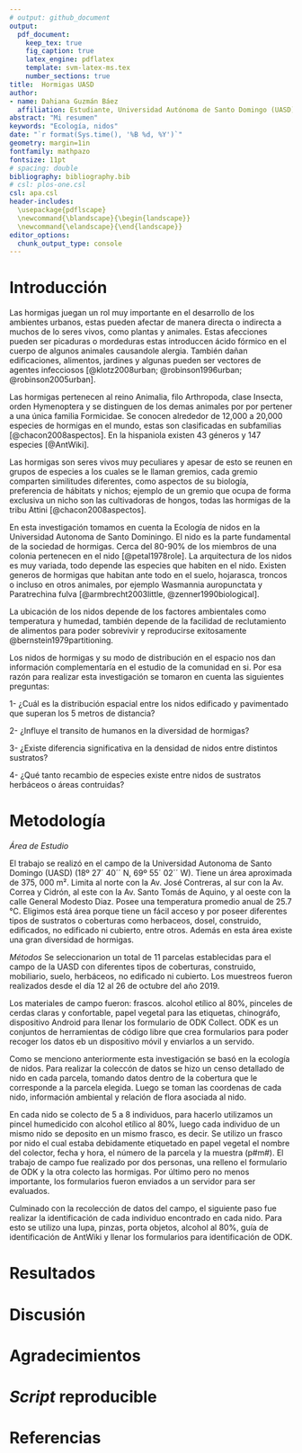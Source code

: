 ```yaml
---
# output: github_document
output: 
  pdf_document:
    keep_tex: true
    fig_caption: true
    latex_engine: pdflatex
    template: svm-latex-ms.tex
    number_sections: true
title:  Hormigas UASD
author:
- name: Dahiana Guzmán Báez
  affiliation: Estudiante, Universidad Autónoma de Santo Domingo (UASD)
abstract: "Mi resumen"
keywords: "Ecología, nidos"
date: "`r format(Sys.time(), '%B %d, %Y')`"
geometry: margin=1in
fontfamily: mathpazo
fontsize: 11pt
# spacing: double
bibliography: bibliography.bib
# csl: plos-one.csl
csl: apa.csl
header-includes:
  \usepackage{pdflscape}
  \newcommand{\blandscape}{\begin{landscape}}
  \newcommand{\elandscape}{\end{landscape}}
editor_options: 
  chunk_output_type: console
---
```


# Introducción

Las hormigas juegan un rol muy importante en el desarrollo de los ambientes urbanos, estas pueden afectar de manera directa o indirecta a muchos de lo seres vivos, como plantas y animales. Estas afecciones pueden ser picaduras o mordeduras estas introduccen ácido fórmico en el cuerpo de algunos animales causandole alergia. También dañan edificaciones, alimentos, jardines y algunas pueden ser vectores de agentes infecciosos [@klotz2008urban; @robinson1996urban; @robinson2005urban].


Las hormigas pertenecen al reino Animalia, filo Arthropoda, clase Insecta, orden Hymenoptera y se distinguen de los demas animales por por pertener a una única familia Formicidae. Se conocen alrededor de 12,000 a 20,000 especies de hormigas en el mundo, estas son clasificadas en subfamilias [@chacon2008aspectos]. En la hispaniola existen  43 géneros y 147 especies [@AntWiki].


Las hormigas son seres vivos muy peculiares y apesar de esto se reunen en grupos de especies a los cuales se le llaman gremios, cada gremio comparten similitudes diferentes, como aspectos de su biología, preferencia de hábitats y nichos; ejemplo de un gremio que ocupa de forma exclusiva un nicho son las cultivadoras de hongos, todas las hormigas de la tribu Attini [@chacon2008aspectos].


En esta investigación tomamos en cuenta la Ecología de nidos en la Universidad Autonoma de Santo Dominingo. El nido es la parte fundamental de la sociedad de hormigas. Cerca del 80-90% de los miembros de una colonia pertenecen en el nido [@petal1978role]. La arquitectura de los nidos es muy variada, todo depende las especies que habiten en el nido. Existen generos de hormigas que habitan ante todo en el suelo, hojarasca, troncos o incluso en otros animales, por ejemplo Wasmannia auropunctata y Paratrechina fulva [@armbrecht2003little, @zenner1990biological].


La ubicación de los nidos depende de los factores ambientales como temperatura y humedad, también depende de la facilidad de reclutamiento de alimentos para poder sobrevivir y reproducirse exitosamente @bernstein1979partitioning. 

Los nidos de hormigas y su modo de distribución en el espacio nos dan información complementaría en el estudio de la comunidad en si. Por esa razón para realizar esta investigación se tomaron en cuenta las siguientes preguntas:

1- ¿Cuál es la distribución espacial entre los nidos edificado y pavimentado que superan los 5 metros de distancia?

2- ¿Influye el transito de humanos en la diversidad de hormigas?

3- ¿Existe diferencia significativa en la densidad de nidos entre distintos sustratos?

4- ¿Qué tanto recambio de especies existe entre nidos de sustratos herbáceos o áreas contruidas?

# Metodología

*Área de Estudio*

El trabajo se realizó en el campo de la Universidad Autonoma de Santo Domingo (UASD) (18º 27´ 40´´ N, 69º 55´ 02´´ W). Tiene un área aproximada de 375, 000 m². Limita al norte con la Av. José Contreras, al sur con la Av. Correa y Cidrón, al este con la Av. Santo Tomás de Aquino, y al oeste con la calle General Modesto Diaz. Posee una temperatura promedio anual de 25.7 ℃. Eligimos está área porque tiene un fácil acceso y por poseer diferentes tipos de sustratos o coberturas como herbaceos, dosel, construido, edificados, no edificado ni cubierto, entre otros. Además en esta área existe una gran diversidad de hormigas.


*Métodos*
Se seleccionarion un total de 11 parcelas establecidas para el campo de la UASD con diferentes tipos de coberturas, construido, mobiliario, suelo, herbáceos, no edificado ni cubierto. Los muestreos fueron realizados desde el día 12 al 26 de octubre del año 2019. 


Los materiales de campo fueron: frascos. alcohol etílico al 80%, pinceles de cerdas claras y confortable, papel vegetal para las etiquetas, chinográfo, dispositivo Android para llenar los formulario de ODK Collect. ODK es un conjuntos de herramientas de código libre que crea formularios para poder recoger los datos eb un dispositivo móvil y enviarlos a un servido.


Como se menciono anteriormente esta investigación se basó en la ecología de nidos. Para realizar la coleccón de datos se hizo un censo detallado de nido en cada parcela, tomando datos dentro de la cobertura que le corresponde a la parcela elegida. Luego se toman las coordenas de cada nido, información ambiental y relación de flora asociada al nido. 

En cada nido se colecto de 5 a 8 individuos, para hacerlo utilizamos un pincel humedicido con alcohol etílico al 80%, luego cada individuo de un mismo nido se deposito en un mismo frasco, es decir. Se utilizo un frasco por nido el cual estaba debidamente etiquetado en papel vegetal el nombre del colector, fecha y hora, el número de la parcela y la muestra (p#m#). El trabajo de campo fue realizado por dos personas, una relleno el formulario de ODK y la otra colecto las hormigas. Por último pero no menos importante, los formularios fueron enviados a un servidor para ser evaluados.

Culminado con la recolección de datos del campo, el siguiente paso fue realizar la identificación de cada individuo encontrado en cada nido. Para esto se utilizo una lupa, pinzas, porta objetos, alcohol al 80%, guía de identificación de AntWiki y llenar los formularios para identificación de ODK.


# Resultados




# Discusión

# Agradecimientos


# *Script* reproducible



# Referencias
